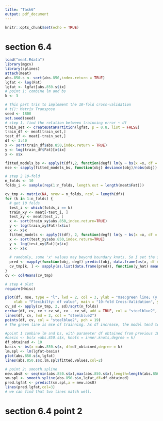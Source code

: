 ```yaml
---
title: "Task6"
output: pdf_document
---
```


```r
knitr::opts_chunk$set(echo = TRUE)
```


# section 6.4 
```r
load("meat.Rdata")
library(mgcv)
library(splines)
attach(meat)
abs.850.s <- sort(abs.850,index.return = TRUE)
lgfat <- log(Fat)
lgfat <- lgfat[abs.850.s$ix]
# point 1: combine lm and bs
k <- 3
```

```r
# This part tris to implement the 10-fold cross-validation
# t(): Matrix Transpose
seed <- 1800
set.seed(seed)
# step 1, find the relation between trainning error ~ df
train_set <- createDataPartition(lgfat, p = 0.8, list = FALSE)
train_df <- meat[train_set,]
test_df <- meat[-train_set,]
df <- 3:40
x <- sort(train_df$abs.850,index.return = TRUE)
y <- log(train_df$Fat)[x$ix]
x <- x$x

fitted_models_bs <- apply(t(df),2, function(degf) lm(y ~ bs(x =x, df = degf,degree = k)))
mse <- sapply(fitted_models_bs, function(obj) deviance(obj)/nobs(obj))

# step 2 10-fold
n_folds <- 10
folds_i <- sample(rep(1:n_folds, length.out = length(meat$Fat)))

cv_tmp <- matrix(NA, nrow = n_folds, ncol = length(df))
for (k in 1:n_folds) {
  # get 10 folds
  test_i <- which(folds_i == k)
  train_xy <- meat[-test_i, ]
  test_xy <- meat[test_i, ]
  x <- sort(train_xy$abs.850,index.return=TRUE)
  y <- log(train_xy$Fat)[x$ix]
  x <- x$x
  fitted_models <- apply(t(df), 2, function(degf) lm(y ~ bs(x =x, df = degf,degree = k)))
  x <- sort(test_xy$abs.850,index.return=TRUE)
  y <- log(test_xy$Fat)[x$ix]
  x <- x$x
  
  # randomly, some 'x' values may beyond boundary knots. So I set the seed.
  pred <- mapply(function(obj, degf) predict(obj, data.frame(bs(x, df = degf,degree = k))),fitted_models, df)
  cv_tmp[k, ] <- sapply(as.list(data.frame(pred)), function(y_hat) mean((y - y_hat)^2))
}
cv <- colMeans(cv_tmp)

# step 4 plot
require(Hmisc)

plot(df, mse, type = "l", lwd = 2, col = 3, ylab = "mse:green line; (y - y_hat): blue line", 
    xlab = "Flexibilty: df value", main = "10-fold Cross-Validation", ylim = c(0.2, 0.7))
cv_sd <- apply(cv_tmp, 2, sd)/sqrt(n_folds)
errbar(df, cv, cv + cv_sd, cv - cv_sd, add = TRUE, col = "steelblue2", pch = 19, lwd = 0.5)
lines(df, cv, lwd = 2, col = "steelblue2")
points(df, cv, col = "steelblue2", pch = 19)
# The green line is mse of trainning. As df increase, the model tend to be overfiting. The best df valuse shoud be around 10 from the viewing of bule line.
```

```r
#point 1 combine lm and bs, with parameter df obtained from previous 10-fold cross-validation.
#basis <- bs(x =abs.850.s$x, knots = inner.knots,degree = k)
df_obtained <- 10
basis <- bs(x =abs.850.s$x, df=df_obtained,degree = k)
lm.spl <- lm(lgfat~basis)
plot(abs.850.s$x,lgfat)
lines(abs.850.s$x,lm.spl$fitted.values,col=2)

# point 2: smooth.spline
new.abs8 <- seq(min(abs.850.s$x),max(abs.850.s$x),length=length(abs.850.s$x))
sm.spl <- smooth.spline(abs.850.s$x,lgfat,df=df_obtained)
pred.lgfat <- predict(sm.spl,x = new.abs8)
lines(pred.lgfat,col=3)
# we can find that two lines match well.
```
# section 6.4 point 2
```r

```


